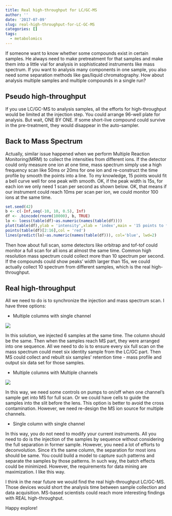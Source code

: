 ```yaml
---
title: Real high-throughput for LC/GC-MS
author: ''
date: '2017-07-09'
slug: real-high-throughput-for-LC-GC-MS
categories: []
tags:
  - metabolomics
---
```


If someone want to know whether some compounds exist in certain samples. He always need to make pretreatment for that samples and make them into a little vial for analysis in sophisticated instruments like mass spectrum. If you want to analysis many components in one sample, you also need some separation methods like gas/liquid chromatography. How about analysis multiple samples and multiple compounds in a single run? 

## Pseudo high-throughput

If you use LC/GC-MS to analysis samples, all the efforts for high-throughput would be limited at the injection step. You could arrange 96-well plate for analysis. But wait, ONE BY ONE. If some short-live compound could survive in the pre-treatment, they would disappear in the auto-sampler.

## Back to Mass Spectrum

Actually, similar issue happened when we perform Multiple Reaction Monitoring(MRM) to collect the intensities from different ions. If the detector could only measure one ion at one time, mass spectrum simply use a high frequency scan like 50ms or 20ms for one ion and re-construct the time profile by smooth the points into a line. To my knowledge, 15 points would fit a bell curve well for one peak with smooth. OK, if the peak width is 15s, for each ion we only need 1 scan per second as shown below. OK, that means if our instrument could reach 10ms per scan per ion, we could monitor 100 ions at the same time.

```r
set.seed(42)
b <- c(-Inf,seq(-10, 10, 0.5), Inf)
df <- .bincode(rnorm(10000), b, TRUE)
lo <- loess(table(df)~as.numeric(names(table(df))))
plot(table(df),ylab = 'intensity',xlab = 'index',main = '15 points to fit a curve with smooth')
points(table(df)[2:16],col = 'red')
lines(predict(lo)~as.numeric(names(table(df))), col='blue', lwd=2)
```

Then how about full scan, some detectors like orbitrap and tof-tof could monitor a full scan for all ions at almost the same time. Common high resolution mass spectrum could collect more than 10 spectrum per second. If the compounds could show peaks' width larger than 15s, we could actually collect 10 spectrum from different samples, which is the real high-throughput.

## Real high-throughput

All we need to do is to synchronize the injection and mass spectrum scan. I have three options:

- Multiple columns with single channel

![](\images\htoption1.png)

In this solution, we injected 6 samples at the same time. The column should be the same. Then when the samples reach MS part, they were arranged into one sequence. All we need to do is to ensure every six full scan on the mass spectrum could meet six identity sample from the LC/GC part. Then MS could collect and rebuilt six samples' retention time - mass profile and output six data set for those samples.

- Multiple columns with Multiple channels

![](\images\htoption2.png)

In this way, we need some controls on pumps to on/off when one channel's sample get into MS for full scan. Or we could have cells to guide the samples into the slit before the lens. This option is better to avoid the cross contamination. However, we need re-design the MS ion source for multiple channels.

- Single column with single channel

In this way, you do not need to modify your current instruments. All you need to do is the injection of the samples by sequence without considering the full separation in former sample. However, you need a lot of efforts to deconvolution. Since it's the same column, the separation for most ions should be same. You could build a model to capture such patterns and separate the samples by those patterns. In such way, the batch effects could be minimized. However, the requirements for data mining are maximization. I like this way.

I think in the near future we would find the real high-throughput LC/GC-MS. Those devices would short the analysis time between sample collection and data acquisition. MS-based scientists could reach more interesting findings with REAL high-throughput.

Happy explore!